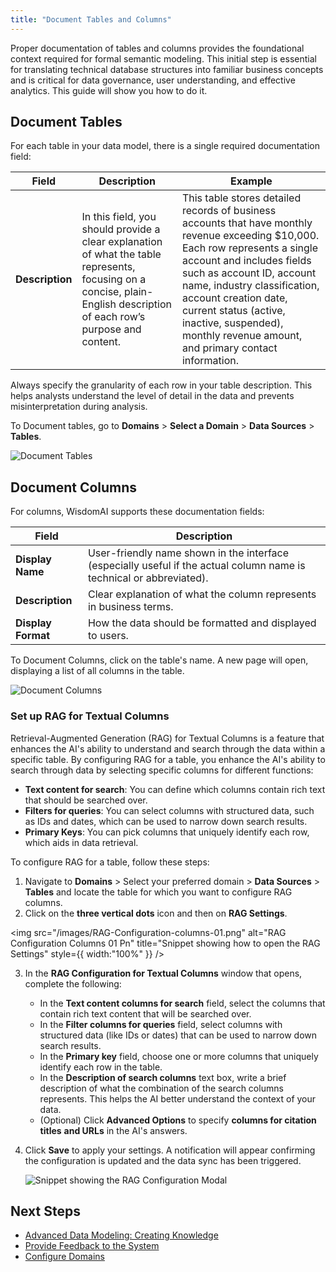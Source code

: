 ```yaml
---
title: "Document Tables and Columns"
---
```


Proper documentation of tables and columns provides the foundational context required for formal semantic modeling. This initial step is essential for translating technical database structures into familiar business concepts and is critical for data governance, user understanding, and effective analytics. This guide will show you how to do it.

## Document Tables

For each table in your data model, there is a single required documentation field:

| **Field**       | **Description**                                                                                                                                                         | **Example**                                                                                                                                                                                                                                                                                                                                             |
| --------------- | ----------------------------------------------------------------------------------------------------------------------------------------------------------------------- | ------------------------------------------------------------------------------------------------------------------------------------------------------------------------------------------------------------------------------------------------------------------------------------------------------------------------------------------------------- |
| **Description** | In this field, you should provide a clear explanation of what the table represents, focusing on a concise, plain-English description of each row’s purpose and content. | This table stores detailed records of business accounts that have monthly revenue exceeding \$10,000. Each row represents a single account and includes fields such as account ID, account name, industry classification, account creation date, current status (active, inactive, suspended), monthly revenue amount, and primary contact information. |

<Tip>
  Always specify the granularity of each row in your table description. This helps analysts understand the level of detail in the data and prevents misinterpretation during analysis.
</Tip>

To Document tables, go to **Domains** \> **Select a Domain** \> **Data Sources** \> **Tables**.

![Document Tables](/images/document-tablesv2.png)

## Document Columns

For columns, WisdomAI supports these documentation fields:

| **Field**          | **Description**                                                                                                      |
| ------------------ | -------------------------------------------------------------------------------------------------------------------- |
| **Display Name**   | User-friendly name shown in the interface (especially useful if the actual column name is technical or abbreviated). |
| **Description**    | Clear explanation of what the column represents in business terms.                                                   |
| **Display Format** | How the data should be formatted and displayed to users.                                                             |

To Document Columns, click on the table's name. A new page will open, displaying a list of all columns in the table.

![Document Columns](/images/document-columnsv2.png)

### Set up RAG for Textual Columns

Retrieval-Augmented Generation (RAG) for Textual Columns is a feature that enhances the AI's ability to understand and search through the data within a specific table. By configuring RAG for a table, you enhance the AI's ability to search through data by selecting specific columns for different functions:

- **Text content for search**: You can define which columns contain rich text that should be searched over.
- **Filters for queries**: You can select columns with structured data, such as IDs and dates, which can be used to narrow down search results.
- **Primary Keys**: You can pick columns that uniquely identify each row, which aids in data retrieval.

To configure RAG for a table, follow these steps:

1. Navigate to **Domains** \> Select your preferred domain \> **Data Sources** \> **Tables** and locate the table for which you want to configure RAG columns.
2. Click on the **three vertical dots** icon and then on **RAG Settings**.

<img
  src="/images/RAG-Configuration-columns-01.png"
  alt="RAG Configuration Columns 01 Pn"
  title="Snippet showing how to open the RAG Settings"
  style={{ width:"100%" }}
/>

3. In the **RAG Configuration for Textual Columns** window that opens, complete the following:
   - In the **Text content columns for search** field, select the columns that contain rich text content that will be searched over.
   - In the **Filter columns for queries** field, select columns with structured data (like IDs or dates) that can be used to narrow down search results.
   - In the **Primary key** field, choose one or more columns that uniquely identify each row in the table.
   - In the **Description of search columns** text box, write a brief description of what the combination of the search columns represents. This helps the AI better understand the context of your data.
   - (Optional) Click **Advanced Options** to specify **columns for citation titles** **and URLs** in the AI's answers.
4. Click **Save** to apply your settings. A notification will appear confirming the configuration is updated and the data sync has been triggered.

   ![Snippet showing the RAG Configuration Modal](/images/RAG-Configuration-columns02.png)

## Next Steps

- [Advanced Data Modeling: Creating Knowledge](/setting-up-wisdom-ai/advanced-data-modeling-creating-knowledge)
- [Provide Feedback to the System](/setting-up-wisdom-ai/provide-feedback-to-the-system)
- [Configure Domains](/improve-wisdom-ai-responses/configure-domains)